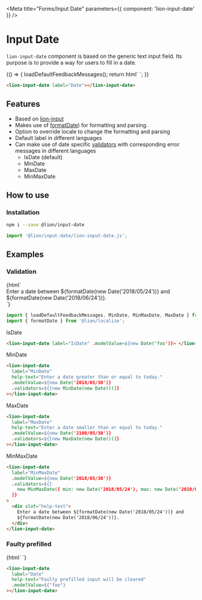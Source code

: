 

<Meta title="Forms/Input Date" parameters={{ component: 'lion-input-date' }} />

# Input Date

`lion-input-date` component is based on the generic text input field. Its purpose is to provide a way for users to fill in a date.

<Story name="Default">
  {() => {
    loadDefaultFeedbackMessages();
    return html`
      <lion-input-date label="Date"></lion-input-date>
    `;
  }}
</Story>

```html
<lion-input-date label="Date"></lion-input-date>
```

## Features

- Based on [lion-input](?path=/docs/forms-input--default-story)
- Makes use of [formatDate](?path=/docs/localize-dates--formatting)) for formatting and parsing.
- Option to override locale to change the formatting and parsing
- Default label in different languages
- Can make use of date specific [validators](?path=/docs/forms-validation-overview--page) with corresponding error messages in different languages
  - IsDate (default)
  - MinDate
  - MaxDate
  - MinMaxDate

## How to use

### Installation

```sh
npm i --save @lion/input-date
```

```js
import '@lion/input-date/lion-input-date.js';
```

## Examples

### Validation

<Story name="Validation">
  {html`
    <style>
      lion-input-date {
        margin-bottom: 30px;
      }
    </style>
    <lion-input-date label="IsDate" .modelValue=${new Date('foo')}> </lion-input-date>
    <lion-input-date
      label="MinDate"
      help-text="Enter a date greater than or equal to today."
      .modelValue=${new Date('2018/05/30')}
      .validators=${[new MinDate(new Date())]}
    >
    </lion-input-date>
    <lion-input-date
      label="MaxDate"
      help-text="Enter a date smaller than or equal to today."
      .modelValue=${new Date('2100/05/30')}
      .validators=${[new MaxDate(new Date())]}
    >
    </lion-input-date>
    <lion-input-date
      label="MinMaxDate"
      .modelValue=${new Date('2018/05/30')}
      .validators=${[
        new MinMaxDate({ min: new Date('2018/05/24'), max: new Date('2018/06/24') }),
      ]}
    >
      <div slot="help-text">
        Enter a date between ${formatDate(new Date('2018/05/24'))} and
        ${formatDate(new Date('2018/06/24'))}.
      </div>
    </lion-input-date>
  `}
</Story>

```js
import { loadDefaultFeedbackMessages, MinDate, MinMaxDate, MaxDate } from '@lion/validate';
import { formatDate } from '@lion/localize';
```

IsDate
```html
<lion-input-date label="IsDate" .modelValue=${new Date('foo')}> </lion-input-date>
```

MinDate
```html
<lion-input-date
  label="MinDate"
  help-text="Enter a date greater than or equal to today."
  .modelValue=${new Date('2018/05/30')}
  .validators=${[new MinDate(new Date())]}
></lion-input-date>
```

MaxDate
```html
<lion-input-date
  label="MaxDate"
  help-text="Enter a date smaller than or equal to today."
  .modelValue=${new Date('2100/05/30')}
  .validators=${[new MaxDate(new Date())]}
></lion-input-date>
```

MinMaxDate
```html
<lion-input-date
  label="MinMaxDate"
  .modelValue=${new Date('2018/05/30')}
  .validators=${[
    new MinMaxDate({ min: new Date('2018/05/24'), max: new Date('2018/06/24') }),
  ]}
>
  <div slot="help-text">
    Enter a date between ${formatDate(new Date('2018/05/24'))} and
    ${formatDate(new Date('2018/06/24'))}.
  </div>
</lion-input-date>
```

### Faulty prefilled

<Story name="Faulty prefilled">
  {html`
    <lion-input-date
      label="Date"
      help-text="Faulty prefilled input will be cleared"
      .modelValue=${'foo'}
    ></lion-input-date>
  `}
</Story>

```html
<lion-input-date
  label="Date"
  help-text="Faulty prefilled input will be cleared"
  .modelValue=${'foo'}
></lion-input-date>
```
